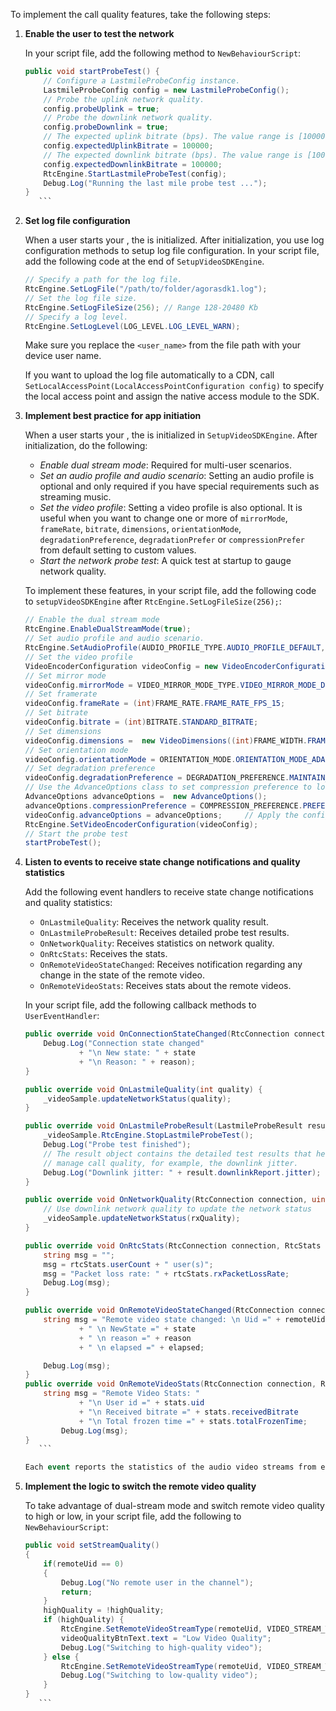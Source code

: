 To implement the call quality features, take the following steps:

1. **Enable the user to test the network**

    In your script file, add the following method to `NewBehaviourScript`:

     ```csharp
     public void startProbeTest() {
         // Configure a LastmileProbeConfig instance.
         LastmileProbeConfig config = new LastmileProbeConfig();
         // Probe the uplink network quality.
         config.probeUplink = true;
         // Probe the downlink network quality.
         config.probeDownlink = true;
         // The expected uplink bitrate (bps). The value range is [100000,5000000].
         config.expectedUplinkBitrate = 100000;
         // The expected downlink bitrate (bps). The value range is [100000,5000000].
         config.expectedDownlinkBitrate = 100000;
         RtcEngine.StartLastmileProbeTest(config);
         Debug.Log("Running the last mile probe test ...");
     }
        ```

1. **Set log file configuration**

    When a user starts your <Vpl k="CLIENT" />, the <Vg k="ENGINE" /> is initialized. After initialization, you use log configuration methods to setup log file configuration. In your script file, add the following code at the end of `SetupVideoSDKEngine`.

    ```csharp
    // Specify a path for the log file.
    RtcEngine.SetLogFile("/path/to/folder/agorasdk1.log");
    // Set the log file size.
    RtcEngine.SetLogFileSize(256); // Range 128-20480 Kb
    // Specify a log level.
    RtcEngine.SetLogLevel(LOG_LEVEL.LOG_LEVEL_WARN);
    ```
    Make sure you replace the `<user_name>` from the file path with your device user name.

    If you want to upload the log file automatically to a CDN, call `SetLocalAccessPoint(LocalAccessPointConfiguration config)` to specify the local access point and assign the native access module to the SDK.

1. **Implement best practice for app initiation**

    When a user starts your <Vpl k="CLIENT" />, the <Vg k="ENGINE" /> is initialized in `SetupVideoSDKEngine`. After initialization, do the following:

     * _Enable dual stream mode_: Required for multi-user scenarios.
     * _Set an audio profile and audio scenario_: Setting an audio profile is optional and only required if you have special requirements such as streaming  music.
     * _Set the video profile_: Setting a video profile is also optional. It is useful when you want to change one or more of `mirrorMode`, `frameRate`, `bitrate`, `dimensions`, `orientationMode`, `degradationPreference`, `degradationPrefer` or `compressionPrefer` from default setting to custom values.
     * _Start the network probe test_: A quick test at startup to gauge network quality.

    To implement these features, in your script file, add the following code to `setupVideoSDKEngine` after `RtcEngine.SetLogFileSize(256);`:

     ```csharp
     // Enable the dual stream mode
     RtcEngine.EnableDualStreamMode(true);
     // Set audio profile and audio scenario.
     RtcEngine.SetAudioProfile(AUDIO_PROFILE_TYPE.AUDIO_PROFILE_DEFAULT, AUDIO_SCENARIO_TYPE.AUDIO_SCENARIO_CHATROOM);
     // Set the video profile
     VideoEncoderConfiguration videoConfig = new VideoEncoderConfiguration();
     // Set mirror mode
     videoConfig.mirrorMode = VIDEO_MIRROR_MODE_TYPE.VIDEO_MIRROR_MODE_DISABLED;
     // Set framerate
     videoConfig.frameRate = (int)FRAME_RATE.FRAME_RATE_FPS_15;
     // Set bitrate
     videoConfig.bitrate = (int)BITRATE.STANDARD_BITRATE;
     // Set dimensions
     videoConfig.dimensions =  new VideoDimensions((int)FRAME_WIDTH.FRAME_WIDTH_640, (int)FRAME_HEIGHT.FRAME_HEIGHT_360);
     // Set orientation mode
     videoConfig.orientationMode = ORIENTATION_MODE.ORIENTATION_MODE_ADAPTIVE;
     // Set degradation preference
     videoConfig.degradationPreference = DEGRADATION_PREFERENCE.MAINTAIN_BALANCED;
     // Use the AdvanceOptions class to set compression preference to low latency or quality
     AdvanceOptions advanceOptions =  new AdvanceOptions();
     advanceOptions.compressionPreference = COMPRESSION_PREFERENCE.PREFER_LOW_LATENCY;
     videoConfig.advanceOptions = advanceOptions;     // Apply the configuration
     RtcEngine.SetVideoEncoderConfiguration(videoConfig);
     // Start the probe test
     startProbeTest();
     ```

1. **Listen to <Vg k="ENGINE" /> events to receive state change notifications and quality statistics**

    Add the following event handlers to receive state change notifications and quality statistics:

     * `OnLastmileQuality`: Receives the network quality result.
     * `OnLastmileProbeResult`: Receives detailed probe test results.
     * `OnNetworkQuality`: Receives statistics on network quality.
     * `OnRtcStats`: Receives the <Vg k="ENGINE" /> stats.
     * `OnRemoteVideoStateChanged`: Receives notification regarding any change in the state of the remote video.
     * `OnRemoteVideoStats`: Receives stats about the remote videos.

    In your script file, add the following callback methods to `UserEventHandler`:

     ```csharp
     public override void OnConnectionStateChanged(RtcConnection connection, CONNECTION_STATE_TYPE state, CONNECTION_CHANGED_REASON_TYPE reason) {
         Debug.Log("Connection state changed"
                 + "\n New state: " + state
                 + "\n Reason: " + reason);
     }

     public override void OnLastmileQuality(int quality) {
         _videoSample.updateNetworkStatus(quality);
     }

     public override void OnLastmileProbeResult(LastmileProbeResult result) {
         _videoSample.RtcEngine.StopLastmileProbeTest();
         Debug.Log("Probe test finished");
         // The result object contains the detailed test results that help you
         // manage call quality, for example, the downlink jitter.
         Debug.Log("Downlink jitter: " + result.downlinkReport.jitter);
     }

     public override void OnNetworkQuality(RtcConnection connection, uint remoteUid, int txQuality, int rxQuality) {
         // Use downlink network quality to update the network status
         _videoSample.updateNetworkStatus(rxQuality);
     }

     public override void OnRtcStats(RtcConnection connection, RtcStats rtcStats) {
         string msg = "";
         msg = rtcStats.userCount + " user(s)";
         msg = "Packet loss rate: " + rtcStats.rxPacketLossRate;
         Debug.Log(msg);
     }

     public override void OnRemoteVideoStateChanged(RtcConnection connection, uint remoteUid, REMOTE_VIDEO_STATE state, REMOTE_VIDEO_STATE_REASON reason, int elapsed) {
         string msg = "Remote video state changed: \n Uid =" + remoteUid
                 + " \n NewState =" + state
                 + " \n reason =" + reason
                 + " \n elapsed =" + elapsed;

         Debug.Log(msg);
     }
     public override void OnRemoteVideoStats(RtcConnection connection, RemoteVideoStats stats) {
         string msg = "Remote Video Stats: "
                 + "\n User id =" + stats.uid
                 + "\n Received bitrate =" + stats.receivedBitrate
                 + "\n Total frozen time =" + stats.totalFrozenTime;
             Debug.Log(msg);
     }
        ```

    Each event reports the statistics of the audio video streams from each remote user and host.

1. **Implement the logic to switch the remote video quality**

    To take advantage of dual-stream mode and switch remote video quality to high or low, in your script file, add the following to `NewBehaviourScript`:

     ```csharp
     public void setStreamQuality()
     {
         if(remoteUid == 0)
         {
             Debug.Log("No remote user in the channel");
             return;
         }
         highQuality = !highQuality;
         if (highQuality) {
             RtcEngine.SetRemoteVideoStreamType(remoteUid, VIDEO_STREAM_TYPE.VIDEO_STREAM_HIGH);
             videoQualityBtnText.text = "Low Video Quality";
             Debug.Log("Switching to high-quality video");
         } else {
             RtcEngine.SetRemoteVideoStreamType(remoteUid, VIDEO_STREAM_TYPE.VIDEO_STREAM_LOW);
             Debug.Log("Switching to low-quality video");
         }
     }
        ```